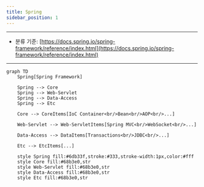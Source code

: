 ```yaml
---
title: Spring
sidebar_position: 1
---
```


---

- 분류 기준: [https://docs.spring.io/spring-framework/reference/index.html](https://docs.spring.io/spring-framework/reference/index.html)

---

```mermaid
graph TD
    Spring[Spring Framework]

    Spring --> Core
    Spring --> Web-Servlet
    Spring --> Data-Access
    Spring --> Etc

    Core --> CoreItems[IoC Container<br/>Bean<br/>AOP<br/>...]

    Web-Servlet --> Web-ServletItems[Spring MVC<br/>WebSocket<br/>...]

    Data-Access --> DataItems[Transactions<br/>JDBC<br/>...]

    Etc --> EtcItems[...]

    style Spring fill:#6db33f,stroke:#333,stroke-width:1px,color:#fff
    style Core fill:#68b3e0,str
    style Web-Servlet fill:#68b3e0,str
    style Data-Access fill:#68b3e0,str
    style Etc fill:#68b3e0,str
```
